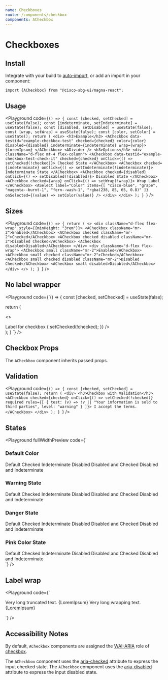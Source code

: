 ```yaml
---
name: Checkboxes
route: /components/checkbox
components: ACheckbox
---
```


# Checkboxes

## Install

Integrate with your build to [auto-import](/#integrating), or add an import in your component:

```
import {ACheckbox} from "@cisco-sbg-ui/magna-react";
```

## Usage

<Playground
  code={`() => {
  const [checked, setChecked] = useState(false);
  const [indeterminate, setIndeterminate] = useState(false);
  const [disabled, setDisabled] = useState(false);
  const [wrap, setWrap] = useState(false);
  const [color, setColor] = useState();
  return (
    <div>
      <h3>Example</h3>
      <ACheckbox
        data-testid="example-checkbox-test"
        checked={checked}
        color={color}
        disabled={disabled}
        indeterminate={indeterminate}
        wrap={wrap}>
        {LoremIpsum}
      </ACheckbox>
      <ADivider />
      <h3>Options</h3>
      <div className="d-flex mt-4 flex-column">
        <ACheckbox data-testid="example-checkbox-test-check-it" checked={checked} onClick={() => setChecked(!checked)}>
          Checked State
        </ACheckbox>
        <ACheckbox
          checked={indeterminate}
          onClick={() => setIndeterminate(!indeterminate)}>
          Indeterminate State
        </ACheckbox>
        <ACheckbox checked={disabled} onClick={() => setDisabled(!disabled)}>
          Disabled State
        </ACheckbox>
        <ACheckbox checked={wrap} onClick={() => setWrap(!wrap)}>
          Wrap Label
        </ACheckbox>
        <ASelect
          label="Color"
          items={[
            "cisco-blue",
            "grape",
            "magenta--burnt-1",
            "fern--wash-1",
            "rgba(238, 85, 65, 0.8)"
          ]}
          onSelected={(value) => setColor(value)}
        />
      </div>
    </div>
  );
}
`}
/>

## Sizes

<Playground
  code={`() => {
  return (
    <>
      <div className="d-flex flex-wrap" style={{minHeight: "3rem"}}>
        <ACheckbox className="mr-2">Enabled</ACheckbox>
        <ACheckbox checked className="mr-2">Checked</ACheckbox>
        <ACheckbox checked disabled className="mr-2">Disabled Checked</ACheckbox>
        <ACheckbox disabled>Disabled</ACheckbox>
      </div>
      <div className="d-flex flex-wrap">
        <ACheckbox small className="mr-2">Enabled</ACheckbox>
        <ACheckbox small checked className="mr-2">Checked</ACheckbox>
        <ACheckbox small checked disabled className="mr-2">Disabled Checked</ACheckbox>
        <ACheckbox small disabled>Disabled</ACheckbox>
      </div>
    </>
  );
}
`}
/>

## No label wrapper

<Playground
  code={`() => {
  const [checked, setChecked] = useState(false);

return (

<>
  <div style={{minHeight: "3rem"}}>
    <label htmlFor="noLabel">Label for checkbox</label>
    <ACheckbox
      className="mr-2"
      withLabel={false}
      id="noLabel"
      checked={checked}
      onClick={() => {
        setChecked(!checked);
      }}
    />
  </div>
</>
); } `} />

## Checkbox Props

The `ACheckbox` component inherits passed props.

<Props of="ACheckbox" />

## Validation

<Playground
  code={`() => {
  const [checked, setChecked] = useState(false);
  return (
    <div>
      <h3>Checkbox with Validation</h3>
      <ACheckbox
        checked={checked}
        onClick={() => setChecked(!checked)}
        required
        rules={[
          {
            test: (v) => !v || "Your information is sold to third parties",
            level: "warning"
          }
        ]}>
        I accept the terms.
      </ACheckbox>
    </div>
  );
}
`}
/>

## States

<Playground
  fullWidthPreview
  code={`<div className="d-flex flex-wrap">
  <div className="d-flex flex-column">
    <h3>Default Color</h3>
    <ACheckbox>Default</ACheckbox>
    <ACheckbox checked>Checked</ACheckbox>
    <ACheckbox indeterminate>Indeterminate</ACheckbox>
    <ACheckbox disabled>Disabled</ACheckbox>
    <ACheckbox disabled checked>
      Disabled and Checked
    </ACheckbox>
    <ACheckbox disabled indeterminate>
      Disabled and Indeterminate
    </ACheckbox>
  </div>
  <div className="d-flex flex-column ml-4">
    <h3>Warning State</h3>
    <ACheckbox validationState="warning">Default</ACheckbox>
    <ACheckbox validationState="warning" checked>
      Checked
    </ACheckbox>
    <ACheckbox validationState="warning" indeterminate>
      Indeterminate
    </ACheckbox>
    <ACheckbox validationState="warning" disabled>
      Disabled
    </ACheckbox>
    <ACheckbox validationState="warning" disabled checked>
      Disabled and Checked
    </ACheckbox>
    <ACheckbox validationState="warning" disabled indeterminate>
      Disabled and Indeterminate
    </ACheckbox>
  </div>
  <div className="d-flex flex-column ml-4">
    <h3>Danger State</h3>
    <ACheckbox validationState="danger">Default</ACheckbox>
    <ACheckbox validationState="danger" checked>
      Checked
    </ACheckbox>
    <ACheckbox validationState="danger" indeterminate>
      Indeterminate
    </ACheckbox>
    <ACheckbox validationState="danger" disabled>
      Disabled
    </ACheckbox>
    <ACheckbox validationState="danger" disabled checked>
      Disabled and Checked
    </ACheckbox>
    <ACheckbox validationState="danger" disabled indeterminate>
      Disabled and Indeterminate
    </ACheckbox>
  </div>
  <div className="d-flex flex-column ml-4">
      <h3>Pink Color State</h3>
      <ACheckbox color="#ffcce0" data-testid="example-checkbox-test-pink">Default</ACheckbox>
      <ACheckbox color="#ffcce0" checked data-testid="example-checkbox-test-pink-checked">
        Checked
      </ACheckbox>
      <ACheckbox color="#ffcce0" indeterminate>
        Indeterminate
      </ACheckbox>
      <ACheckbox color="#ffcce0" disabled>
        Disabled
      </ACheckbox>
      <ACheckbox color="#ffcce0" disabled checked>
        Disabled and Checked
      </ACheckbox>
      <ACheckbox color="#ffcce0" disabled indeterminate>
        Disabled and Indeterminate
      </ACheckbox>
    </div>
</div>
`}
/>

## Label wrap

<Playground
  code={`<div className="d-flex flex-column">
  <ACheckbox>Very long truncated text. {LoremIpsum}</ACheckbox>
  <ACheckbox wrap>Very long wrapping text. {LoremIpsum}</ACheckbox>
</div>
`}
/>

## Accessibility Notes

By default, `ACheckbox` components are assigned the [WAI-ARIA](https://www.w3.org/WAI/standards-guidelines/aria/) role of [checkbox](https://www.w3.org/TR/wai-aria/#checkbox).

The `ACheckbox` component uses the [aria-checked](https://www.w3.org/TR/wai-aria/#aria-checked) attribute to express the input checked state.
The `ACheckbox` component uses the [aria-disabled](https://www.w3.org/TR/wai-aria/#aria-disabled) attribute to express the input disabled state.
